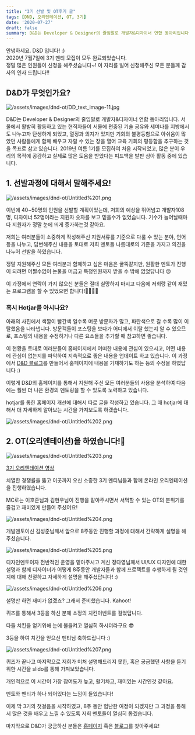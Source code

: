 ```yaml
---
title: "3기 선발 및 OT후기 글"
tags: [DND, 오리엔테이션, OT, 3기]
date: '2020-07-27'
draft: false
summary: D&D는 Developer & Designer의 줄임말로 개발자&디자이너 연합 동아리입니다. 서울에서 활발히 활동하고 있는 현직자들이 서울에 편중된 기술 공유와 세미나를 지방에서도 나누고자 탄생하게 되었고, 열정과 의지가 있지만 기회의 불평등함으로 아쉬움이 많았던 사람들에게 함께 배우고 자랄 수 있는 장을 열어 교육 기회의 평등함을 추구하는 것을 목표로 삼고 있습니다. 2019년 여름 1기를 모집하여 처음 시작되었고, 많은 분이 우리의 목적에 공감하고 실제로 많은 도움을 받았다는 피드백을 발판 삼아 활동 중에 있습니다.
---
```


안녕하세요. D&D 입니다! :)  
2020년 7월7일에 3기 멘티 모집이 모두 완료되었습니다.  
정말 많은 인원들이 신청을 해주셨습니다~! 이 자리를 빌어 신청해주신 모든 분들께 감사의 인사 드립니다!!

## D&D가 무엇인가요?

![/assets/images/dnd-ot/DD_text_image-11.jpg](/static/images/blog/dnd-ot/DD_text_image-11.jpg)

D&D는 Developer & Designer의 줄임말로 개발자&디자이너 연합 동아리입니다. 서울에서 활발히 활동하고 있는 현직자들이 서울에 편중된 기술 공유와 세미나를 지방에서도 나누고자 탄생하게 되었고, 열정과 의지가 있지만 기회의 불평등함으로 아쉬움이 많았던 사람들에게 함께 배우고 자랄 수 있는 장을 열어 교육 기회의 평등함을 추구하는 것을 목표로 삼고 있습니다. 2019년 여름 1기를 모집하여 처음 시작되었고, 많은 분이 우리의 목적에 공감하고 실제로 많은 도움을 받았다는 피드백을 발판 삼아 활동 중에 있습니다.

## 1. 선발과정에 대해서 말해주세요!

![/assets/images/dnd-ot/Untitled%201.png](/static/images/blog/dnd-ot/Untitled%201.png)

이번에 40~50명의 인원을 선발할 계획이었는데, 저희의 예상을 뛰어넘고 개발자108명, 디자이너 52명이라는 지원자 숫자를 보고 믿을수가 없었습니다. 기수가 늘어날때마다 지원자가 정말 눈에 띄게 증가하는것 같아요.

저희는 여러분들이 소중하게 작성해주신 지원서류를 기준으로 다룰 수 있는 분야, 언어등을 나누고, 답변해주신 내용을 토대로 저희 멘토들 나름대로의 기준을 가지고 의견을 나누어 선발을 하였습니다.

정말 지원해주신 모든 여러분과 함께하고 싶은 마음은 굴뚝같지만, 원활한 멘토가 진행이 되려면 어쩔수없이 눈물을 머금고 특정인원까지 받을 수 밖에 없었답니다 😢

이 과정에서 연락이 가지 않으신 분들은 절대 실망하지 마시고 다음에 저희랑 같이 재밌는 프로그램을 할 수 있었으면 합니다!🙆‍♀️🙆‍♂️

### 혹시 Hotjar를 아시나요?

아래의 사진에서 색깔이 빨간색 일수록 머문 방문자가 많고, 파란색으로 갈 수록 많이 이탈했음을 나타냅니다. 방문객들이 포스팅을 보다가 어디에서 이탈 했는지 알 수 있으므로, 포스팅의 내용을 수정하거나 다른 요소들을 추가할 때 참고하면 좋습니다.

이 현황을 토대로 여러분들이 홈페이지에서 어떠한 내용에 관심이 있으시고, 어떤 내용에 관심이 없는지를 파악하여 지속적으로 좋은 내용을 업데이트 하고 있습니다. 이 과정에서 [D&D 블로그](http://dndacademy.github.io)를 만들어서 홈페이지에 내용을 기재하기도 하는 등의 수정을 하였답니다 :)

이렇게 D&D의 홈페이지를 통해서 지원해 주신 모든 여러분들의 사용을 분석하여 다음에는 훨씬 더 나은 환경의 멘토링을 할 수 있도록 노력하고 있습니다.

hotjar를 통한 홈페이지 개선에 대해서 따로 글을 작성하고 있습니다. 그 때 hotjar에 대해서 더 자세하게 알아보는 시간을 가져보도록 하겠습니다.

![/assets/images/dnd-ot/Untitled%202.png](/static/images/blog/dnd-ot/Untitled%202.png)

## 2. OT(오리엔테이션)을 하였습니다!🎊

![/assets/images/dnd-ot/Untitled%203.png](/static/images/blog/dnd-ot/Untitled%203.png)

[3기 오리엔테이션 영상](https://youtu.be/suscgbageP4)

치열한 경쟁률을 뚫고 이곳까지 오신 소중한 3기 멘티님들과 함께 온라인 오리엔테이션을 진행하였습니다.

MC로는 이호준님과 김현우님이 진행을 맡아주시면서 서먹할 수 있는 OT의 분위기를 즐겁고 재미있게 만들어 주셨어요!

![/assets/images/dnd-ot/Untitled%204.png](/static/images/blog/dnd-ot/Untitled%204.png)

개발멘토이신 김성준님께서 앞으로 8주동안 진행할 과정에 대해서 간략하게 설명을 해주셨습니다.

![/assets/images/dnd-ot/Untitled%205.png](/static/images/blog/dnd-ot/Untitled%205.png)

디자인멘토이자 전반적인 운영을 맡아주시고 계신 정다영님께서 UI/UX 디자인에 대한 설명과 함께 디자이너가 어떻게 8주동안 개발자들과 함께 프로젝트를 수행하게 될 것인지에 대해 친절하고 자세하게 설명을 해주셨답니다! :)

![/assets/images/dnd-ot/Untitled%206.png](/static/images/blog/dnd-ot/Untitled%206.png)

설명만 하면 재미가 없겠죠? 그래서 준비했습니다. Kahoot!

퀴즈를 통해서 3등을 하신 분께 소정의 치킨이벤트를 걸었답니다.

다들 치킨을 얻기위해 눈에 불을켜고 열심히 하시더라구요 😎

3등을 하여 치킨을 얻으신 멘티님 축하드립니다 :)

![/assets/images/dnd-ot/Untitled%207.png](/static/images/blog/dnd-ot/Untitled%207.png)

퀴즈가 끝나고 마지막으로 저희가 미처 설명해드리지 못한, 혹은 궁금했던 사항을 듣기위한 시간을 slido를 통해 가져보았습니다.

개인적으로 이 시간이 가장 참여도가 높고, 활기차고, 재미있는 시간인것 같아요.

멘토와 멘티가 하나 되어있다는 느낌이 들었습니다!

이제 막 3기의 첫걸음을 시작하였고, 8주 동안 험난한 여정이 되겠지만 그 과정을 통해서 많은 것을 배우고 느낄 수 있도록 저희 멘토들이 열심히 돕겠습니다.

마지막으로 D&D가 궁금하신 분들은 [홈페이지](https://dnd.ac/) 혹은 [블로그](https://dndacademy.github.io)를 찾아주세요!
